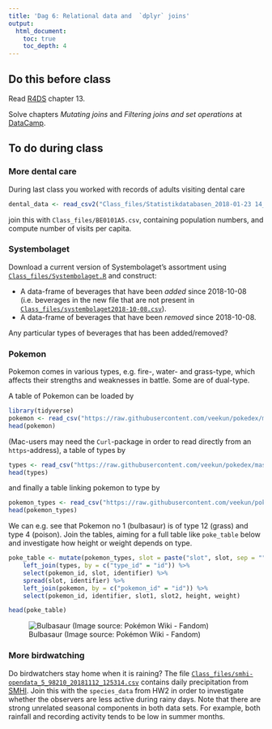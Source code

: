 ```yaml
---
title: 'Dag 6: Relational data and  `dplyr` joins'
output:
  html_document:
    toc: true
    toc_depth: 4    
---
```


## Do this before class

Read [R4DS](http://r4ds.had.co.nz/) chapter 13.

Solve chapters *Mutating joins* and *Filtering joins and set operations* at [DataCamp](https://www.datacamp.com/enterprise/mt5013-ht18/assignments).

## To do during class


### More dental care

During last class you worked with records of adults visiting dental care
```r
dental_data <- read_csv2("Class_files/Statistikdatabasen_2018-01-23 14_46_26.csv", skip = 1, n_max = 580)
```
join this with `Class_files/BE0101A5.csv`, containing population numbers, and compute number of visits per capita.

### Systembolaget

Download a current version of Systembolaget's assortment using [`Class_files/Systembolaget.R`](https://github.com/MT5013-HT18/Class_files/blob/master/Systembolaget.R) and construct:

- A data-frame of beverages that have been *added* since 2018-10-08 (i.e. beverages in the new file that are not present in [`Class_files/systembolaget2018-10-08.csv`](https://github.com/MT5013-HT18/Class_files/blob/master/systembolaget2018-10-08.csv)).
- A data-frame of beverages that have been *removed* since 2018-10-08.

Any particular types of beverages that has been added/removed?

### Pokemon

Pokemon comes in various types, e.g.\ fire-, water- and grass-type, which affects their strengths and weaknesses in battle. Some are of dual-type.

A table of Pokemon can be loaded by
```r
library(tidyverse)
pokemon <- read_csv("https://raw.githubusercontent.com/veekun/pokedex/master/pokedex/data/csv/pokemon.csv")
head(pokemon)
```
(Mac-users may need the `Curl`-package in order to read directly from an  `https`-address), a table of types by

```r
types <- read_csv("https://raw.githubusercontent.com/veekun/pokedex/master/pokedex/data/csv/types.csv")
head(types)
```
and finally a table linking pokemon to type by
```r
pokemon_types <- read_csv("https://raw.githubusercontent.com/veekun/pokedex/master/pokedex/data/csv/pokemon_types.csv")
head(pokemon_types)
```

We can e.g. see that Pokemon no 1 (bulbasaur) is of type 12 (grass) and type 4 (poison). Join the tables, aiming for a full table like `poke_table` below and investigate how height or weight depends on type.


```r
poke_table <- mutate(pokemon_types, slot = paste("slot", slot, sep = "")) %>% 
    left_join(types, by = c("type_id" = "id")) %>% 
    select(pokemon_id, slot, identifier) %>% 
    spread(slot, identifier) %>% 
    left_join(pokemon, by = c("pokemon_id" = "id")) %>% 
    select(pokemon_id, identifier, slot1, slot2, height, weight)
```

```r
head(poke_table)
```

![Bulbasaur (Image source: Pokémon Wiki - Fandom)](Ash_Bulbasaur.png)

### More birdwatching

Do birdwatchers stay home when it is raining? The file [`Class_files/smhi-opendata_5_98210_20181112_125314.csv`](https://github.com/MT5013-HT18/Class_files/blob/master/smhi-opendata_5_98210_20181112_125314.csv) contains daily precipitation from [SMHI](http://opendata-download-metobs.smhi.se/explore/). Join this with the `species_data` from HW2 in order to investigate whether the observers are less active during rainy days. Note that there are strong unrelated seasonal components in both data sets. For example, both rainfall and recording activity tends to be low in summer months.